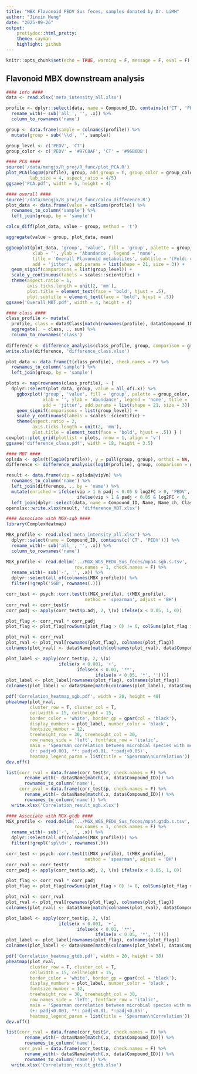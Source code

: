 ```yaml
---
title: "MBX Flavonoid PEDV Sus feces, samples donated by Dr. LiMH"
author: "Jinxin Meng"
date: "2025-09-26"
output:
    prettydoc::html_pretty:
    theme: cayman
    highlight: github
---
```


```r
knitr::opts_chunk$set(echo = TRUE, warning = F, message = F, eval = F)
```

## Flavonoid MBX downstream analysis

```R
#### info ####
data <- read.xlsx('meta_intensity_all.xlsx')

profile <- dplyr::select(data, name = Compound_ID, contains(c('CT', 'PEDV'))) %>% 
  rename_with(~ sub('all_', '', .x)) %>% 
  column_to_rownames('name')

group <- data.frame(sample = colnames(profile)) %>% 
  mutate(group = sub('\\d', '', sample))

group_level <- c('PEDV', 'CT')
group_color <- c('PEDV' = '#97C8AF', 'CT' = '#96B6D8')

#### PCA ####
source('/data/mengjx/R_proj/R_func/plot_PCA.R')
plot_PCA(log10(profile), group, add_group = T, group_color = group_color,
         lab_size = 4, aspect_ratio = 4/5)
ggsave('PCA.pdf', width = 5, height = 4)

#### overall ####
source('/data/mengjx/R_proj/R_func/calcu_difference.R')
plot_data <- data.frame(value = colSums(profile)) %>% 
  rownames_to_column('sample') %>% 
  left_join(group, by = 'sample') 

calcu_diff(plot_data, value ~ group, method = 't')

aggregate(value ~ group, plot_data, mean)

ggboxplot(plot_data, 'group', 'value', fill = 'group', palette = group_color,
          xlab = '', ylab = 'Abundance', legend = 'none', 
          title = 'Overall Flavonoid metabolites', subtitle = '(Fold: 4.91)',
          add = 'jitter', add.params = list(shape = 21, size = 3)) +
  geom_signif(comparisons = list(group_level)) +
  scale_y_continuous(labels = scales::scientific) +
  theme(aspect.ratio = 1,
        axis.ticks.length = unit(2, 'mm'),
        plot.title = element_text(face = 'bold', hjust = .5),
        plot.subtitle = element_text(face = 'bold', hjust = .5))
ggsave('Overall_MBT.pdf', width = 4, height = 4)

#### class ####
class_profile <- mutate(
  profile, class = data$Class[match(rownames(profile), data$Compound_ID)]) %>% 
  aggregate(. ~ class, ., sum) %>% 
  column_to_rownames('class')
  
difference <- difference_analysis(class_profile, group, comparison = group_level)
write.xlsx(difference, 'difference_class.xlsx')

plot_data <- data.frame(t(class_profile), check.names = F) %>%
  rownames_to_column('sample') %>% 
  left_join(group, by = 'sample')

plots <- map(rownames(class_profile), ~ {
  dplyr::select(plot_data, group, value = all_of(.x)) %>% 
    ggboxplot('group', 'value', fill = 'group', palette = group_color,
              xlab = '', ylab = 'Abundance', legend = 'none', title = .x, 
              add = 'jitter', add.params = list(shape = 21, size = 3)) +
    geom_signif(comparisons = list(group_level)) +
    scale_y_continuous(labels = scales::scientific) +
    theme(aspect.ratio = 2,
          axis.ticks.length = unit(2, 'mm'),
          plot.title = element_text(face = 'bold', hjust = .5)) } )
cowplot::plot_grid(plotlist = plots, nrow = 1, align = 'v')
ggsave('difference_class.pdf', width = 18, height = 3.5)

#### MBT ####
oplsda <- opls(t(log10(profile)), y = pull(group, group), orthoI = NA, predI = 1)
difference <- difference_analysis(log10(profile), group, comparison = group_level)

result <- data.frame(vip = oplsda@vipVn) %>% 
  rownames_to_column('name') %>% 
  left_join(difference, ., by = 'name') %>% 
  mutate(enriched = ifelse(vip > 1 & padj < 0.05 & log2FC > 0, 'PEDV', 
                           ifelse(vip > 1 & padj < 0.05 & log2FC < 0, 'CT', 'none'))) %>% 
  left_join(dplyr::select(data, name = Compound_ID, Name, Name_ch, Class, Class_ch), by = 'name')
openxlsx::write.xlsx(result, 'difference_MBT.xlsx')

#### Associate with MGX-sgb ####
library(ComplexHeatmap)

MBX_profile <- read.xlsx('meta_intensity_all.xlsx') %>% 
  dplyr::select(name = Compound_ID, contains(c('CT', 'PEDV'))) %>% 
  rename_with(~ sub('all_', '', .x)) %>% 
  column_to_rownames('name')

MGX_profile <- read.delim('../MGX_WGS_PEDV_Sus_feces/mpa4.sgb.s.tsv', 
                          row.names = 1, check.names = F) %>% 
  rename_with(~ sub('-', '', .x)) %>% 
  dplyr::select(all_of(colnames(MBX_profile))) %>% 
  filter(!grepl('SGB', rownames(.)))

corr_test <- psych::corr.test(t(MGX_profile), t(MBX_profile), 
                              method = 'spearman', adjust = 'BH')
corr_rval <- corr_test$r
corr_padj <- apply(corr_test$p.adj, 2, \(x) ifelse(x < 0.05, 1, 0))

plot_flag <- corr_rval * corr_padj
plot_flag <- plot_flag[rowSums(plot_flag > 0) != 0, colSums(plot_flag > 0) != 0]

plot_rval <- corr_rval
plot_rval <- plot_rval[rownames(plot_flag), colnames(plot_flag)]
colnames(plot_rval) <- data$Name[match(colnames(plot_rval), data$Compound_ID)]

plot_label <- apply(corr_test$p, 2, \(x) 
                    ifelse(x < 0.001, '+', 
                           ifelse(x < 0.01, '**', 
                                  ifelse(x < 0.05, '*', ''))))
plot_label <- plot_label[rownames(plot_flag), colnames(plot_flag)]
colnames(plot_label) <- data$Name[match(colnames(plot_label), data$Compound_ID)]

pdf('Correlation_heatmap_sgb.pdf', width = 20, height = 48)
pheatmap(plot_rval, 
         cluster_row = T, cluster_col = T,
         cellwidth = 15, cellheight = 15, 
         border_color = 'white', border_gp = gpar(col = 'black'),
         display_numbers = plot_label, number_color = 'black', 
         fontsize_number = 12,
         treeheight_row = 30, treeheight_col = 30,
         row_names_side = 'left', fontface_row = 'italic',
         main = 'Spearman correlation between microbial species with metabolites
         (+: padj<0.001, **: padj<0.01, *:padj<0.05)',
         heatmap_legend_param = list(title = 'Spearman\nCorrelation'))
dev.off()

list(corr_rval = data.frame(corr_test$r, check.names = F) %>% 
       rename_with(~ data$Name[match(.x, data$Compound_ID)]) %>% 
       rownames_to_column('name'),
     corr_pval = data.frame(corr_test$p, check.names = F) %>% 
       rename_with(~ data$Name[match(.x, data$Compound_ID)]) %>% 
       rownames_to_column('name')) %>% 
  write.xlsx('Correlation_result_sgb.xlsx')

#### Associate with MGX-gtdb ####
MGX_profile <- read.delim('../MGX_WGS_PEDV_Sus_feces/mpa4.gtdb.s.tsv', 
                          row.names = 1, check.names = F) %>% 
  rename_with(~ sub('-', '', .x)) %>% 
  dplyr::select(all_of(colnames(MBX_profile))) %>% 
  filter(!grepl('sp\\d+', rownames(.)))

corr_test <- psych::corr.test(t(MGX_profile), t(MBX_profile), 
                              method = 'spearman', adjust = 'BH')
corr_rval <- corr_test$r
corr_padj <- apply(corr_test$p.adj, 2, \(x) ifelse(x < 0.05, 1, 0))

plot_flag <- corr_rval * corr_padj
plot_flag <- plot_flag[rowSums(plot_flag > 0) != 0, colSums(plot_flag > 0) != 0]

plot_rval <- corr_rval
plot_rval <- plot_rval[rownames(plot_flag), colnames(plot_flag)]
colnames(plot_rval) <- data$Name[match(colnames(plot_rval), data$Compound_ID)]

plot_label <- apply(corr_test$p, 2, \(x) 
                    ifelse(x < 0.001, '+', 
                           ifelse(x < 0.01, '**', 
                                  ifelse(x < 0.05, '*', ''))))
plot_label <- plot_label[rownames(plot_flag), colnames(plot_flag)]
colnames(plot_label) <- data$Name[match(colnames(plot_label), data$Compound_ID)]

pdf('Correlation_heatmap_gtdb.pdf', width = 20, height = 38)
pheatmap(plot_rval, 
         cluster_row = T, cluster_col = T,
         cellwidth = 15, cellheight = 15, 
         border_color = 'white', border_gp = gpar(col = 'black'),
         display_numbers = plot_label, number_color = 'black', 
         fontsize_number = 12,
         treeheight_row = 30, treeheight_col = 30,
         row_names_side = 'left', fontface_row = 'italic',
         main = 'Spearman correlation between microbial species with metabolites
         (+: padj<0.001, **: padj<0.01, *:padj<0.05)',
         heatmap_legend_param = list(title = 'Spearman\nCorrelation'))
dev.off()

list(corr_rval = data.frame(corr_test$r, check.names = F) %>% 
       rename_with(~ data$Name[match(.x, data$Compound_ID)]) %>% 
       rownames_to_column('name'),
     corr_pval = data.frame(corr_test$p, check.names = F) %>% 
       rename_with(~ data$Name[match(.x, data$Compound_ID)]) %>% 
       rownames_to_column('name')) %>% 
  write.xlsx('Correlation_result_gtdb.xlsx')
```

